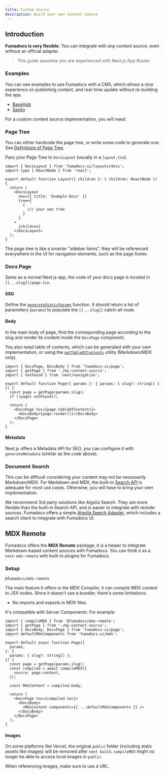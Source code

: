 ```yaml
---
title: Custom Source
description: Build your own content source
---
```


## Introduction

**Fumadocs is very flexible.** You can integrate with any content source, even without an official adapter.

> This guide assumes you are experienced with Next.js App Router.

### Examples

You can see examples to use Fumadocs with a CMS, which allows a nice experience on publishing content, and real-time update without re-building the app.

- [BaseHub](https://github.com/fuma-nama/fumadocs-basehub)
- [Sanity](https://github.com/fuma-nama/fumadocs-sanity)

For a custom content source implementation, you will need:

### Page Tree

You can either hardcode the page tree, or write some code to generate one.
See [Definitions of Page Tree](/docs/headless/page-tree).

Pass your Page Tree to `DocsLayout` (usually in a `layout.tsx`).

```tsx title="layout.tsx"
import { DocsLayout } from 'fumadocs-ui/layouts/docs';
import type { ReactNode } from 'react';

export default function Layout({ children }: { children: ReactNode }) {
  return (
    <DocsLayout
      nav={{ title: 'Example Docs' }}
      tree={
        {
          /// your own tree
        }
      }
    >
      {children}
    </DocsLayout>
  );
}
```

The page tree is like a smarter "sidebar items", they will be referenced everywhere in the UI for navigation elements, such as the page footer.

### Docs Page

Same as a normal Next.js app, the code of your docs page is located in `[[...slug]]/page.tsx`.

#### SSG

Define the [`generateStaticParams`](https://nextjs.org/docs/app/api-reference/functions/generate-static-params) function.
It should return a list of parameters (`params`) to populate the `[[...slug]]` catch-all route.

#### Body

In the main body of page, find the corresponding page according to the slug and render its content inside the `DocsPage` component.

You also need table of contents, which can be generated with your own implementation, or using the [`getTableOfContents`](/docs/headless/utils/get-toc) utility (Markdown/MDX only).

```tsx
import { DocsPage, DocsBody } from 'fumadocs-ui/page';
import { getPage } from './my-content-source';
import { notFound } from 'next/navigation';

export default function Page({ params }: { params: { slug?: string[] } }) {
  const page = getPage(params.slug);
  if (!page) notFound();

  return (
    <DocsPage toc={page.tableOfContents}>
      <DocsBody>{page.render()}</DocsBody>
    </DocsPage>
  );
}
```

#### Metadata

Next.js offers a Metadata API for SEO, you can configure it with `generateMetadata` (similar as the code above).

### Document Search

This can be difficult considering your content may not be necessarily Markdown/MDX.
For Markdown and MDX, the built-in [Search API](/docs/headless/search/orama) is adequate for most use cases.
Otherwise, you will have to bring your own implementation.

We recommend 3rd party solutions like Algolia Search. They are more flexible than the built-in Search API, and is easier to integrate with remote sources.
Fumadocs offers a simple [Algolia Search Adapter](/docs/headless/search/algolia), which includes a search client to integrate with Fumadocs UI.

## MDX Remote

Fumadocs offers the **MDX Remote** package, it is a helper to integrate Markdown-based content sources with Fumadocs.
You can think it as a `next-mdx-remote` with built-in plugins for Fumadocs.

### Setup

```package-install
@fumadocs/mdx-remote
```

The main feature it offers is the MDX Compiler, it can compile MDX content to JSX nodes.
Since it doesn't use a bundler, there's some limitations:

- No imports and exports in MDX files.

It's compatible with Server Components. For example:

```tsx
import { compileMDX } from '@fumadocs/mdx-remote';
import { getPage } from './my-content-source';
import { DocsBody, DocsPage } from 'fumadocs-ui/page';
import defaultMdxComponents from 'fumadocs-ui/mdx';

export default async function Page({
  params,
}: {
  params: { slug?: string[] };
}) {
  const page = getPage(params.slug);
  const compiled = await compileMDX({
    source: page.content,
  });

  const MdxContent = compiled.body;

  return (
    <DocsPage toc={compiled.toc}>
      <DocsBody>
        <MdxContent components={{ ...defaultMdxComponents }} />
      </DocsBody>
    </DocsPage>
  );
}
```

#### Images

On some platforms like Vercel, the original `public` folder (including static assets like images) will be removed after `next build`.
`compileMDX` might no longer be able to access local images in `public`.

When referencing images, make sure to use a URL.

